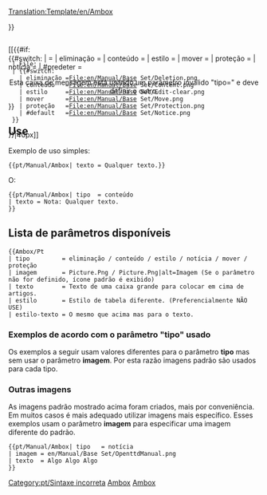 <noinclude>[[Translation:Template/en/Ambox]]</noinclude><!-- 
     Adaptação da predefinição wiki '''Ambox'''

--><noinclude></noinclude><includeonly><div style="{{#IF: {{{estilo|}}} | {{{estilo}}} | margin: 0px 10% 0px 10%; border: 1px solid #aaa; border-left: 10px solid {{#switch:{{{tipo|}}} 
  | eliminação =#b22222;
  | conteúdo   =#f28500;
  | estilo     =#f4c430;
  | mover      =#9932cc;
  | proteção   =#bba;
  | #default   =#1e90ff;
}} padding: 4px 8px; background:#efefef; min-height: 44px;">}}
<div style="position: absolute;">[[{{#if:{{{imagem|}}}
  | File:{{{imagem}}}
  | {{#switch:{{{tipo|}}}
    | eliminação =File:en/Manual/Base Set/Deletion.png
    | conteúdo   =File:en/Manual/Base Set/Content.png
    | estilo     =File:en/Manual/Base Set/Edit-clear.png
    | mover      =File:en/Manual/Base Set/Move.png
    | proteção   =File:en/Manual/Base Set/Protection.png
    | #default   =File:en/Manual/Base Set/Notice.png
  }}
}}|40px]]</div>
<div style="border: none; padding: 2px 2px 2px 62px;">
<span style="{{#IF: {{{estilo-texto|}}} | {{{estilo-texto}}} | }}"> {{{texto|}}} </span>
</div></div><!-- 
para detectar e reportar o uso defeituosos "tipo" parâmetro:
-->{{#switch:{{{tipo|}}}
|            = <!-- Não escreva nada também é uma entrada válida --> 
| eliminação =
| conteúdo   = 
| estilo     =
| mover      =
| proteção   =
| notícia    =
| #predeter  = <div style="text-align: center;">Esta caixa de mensagem está usando um parâmetro inválido "tipo={{{tipo|}}}" e deve definir o outro.</div>[[Category:pt/Sintaxe incorreta]]
}}</includeonly><noinclude>

==Use==
Exemplo de uso simples:

<pre>
{{pt/Manual/Ambox| texto = Qualquer texto.}}
</pre>
{{pt/Manual/Ambox| texto = Qualquer texto.}}
O:
<pre>
{{pt/Manual/Ambox| tipo  = conteúdo
| texto = Nota: Qualquer texto.
}}
</pre>
{{pt/Manual/Ambox| tipo  = conteúdo | texto = Nota: Qualquer texto.}}

== Lista de parâmetros disponíveis ==
<pre>
{{Ambox/Pt
| tipo         = eliminação / conteúdo / estilo / notícia / mover / proteção
| imagem       = Picture.Png / Picture.Png|alt=Imagem (Se o parâmetro não for definido, ícone padrão é exibido)
| texto        = Texto de uma caixa grande para colocar em cima de artigos.
| estilo       = Estilo de tabela diferente. (Preferencialmente NÃO USE)
| estilo-texto = O mesmo que acima mas para o texto.
</pre>

=== Exemplos de acordo com o parâmetro "tipo" usado ===
Os exemplos a seguir usam valores diferentes para o parâmetro '''tipo''' mas sem usar o parâmetro '''imagem'''. Por esta razão imagens padrão são usados para cada tipo.

{{pt/Manual/Ambox| tipo  = eliminação
| texto = tipo=<u>eliminação</u> – Indicações para eliminação, como {{en/S|Eliminação/Pt}}.
}}
{{pt/Manual/Ambox| tipo  = conteúdo
| texto = tipo=<u>conteúdo</u> – Informações sobre o conteúdo da página, como {{en/S|Aviso/Pt}} o {{en/S|Desatualizado/Pt}}.
}}
{{pt/Manual/Ambox| tipo  = estilo
| texto = tipo=<u>estilo</u> – Informações sobre o estilo, como {{en/S|Corrigir/Pt}} o {{en/S|Tradução/Pt}}.
}}
{{pt/Manual/Ambox| tipo  = notícia
| texto = tipo=<u>notícia</u> – Notícias sobre o tema do artigo, como {{en/S|Nota/Pt}} o {{en/S|Evento atual/Pt}}.
}}
{{pt/Manual/Ambox| tipo  = mover
| texto = tipo=<u>mover</u> – Propostas para juntar, separar ou mover o artigo, como {{en/S|Dividir/Pt}}.
}}
{{pt/Manual/Ambox| tipo  = proteção
| texto = tipo=<u>proteção</u> – Proteção dos artigos, como {{en/S|Histórico/Pt}}.
}}

=== Outras imagens ===
As imagens padrão mostrado acima foram criados, mais por conveniência. Em muitos casos é mais adequado utilizar imagens mais específico. Esses exemplos usam o parâmetro '''imagem''' para especificar uma imagem diferente do padrão.

<pre>{{pt/Manual/Ambox| tipo   = notícia
| imagem = en/Manual/Base Set/OpenttdManual.png
| texto  = Algo Algo Algo 
}}</pre>

{{pt/Manual/Ambox| tipo   = notícia
| imagem = en/Manual/Base Set/OpenttdManual.png
| texto  = Algo Algo Algo 
}}

[[Category:pt/Predefinição|Ambox]][[Category:pt/Caixas de mensagens|Ambox]]
</noinclude><!--

  CSS if the option will become available

/* Article message box styles */
table.ambox {
    margin: 0px 10%;   /* 10% = Will not overlap with other elements */
    border: 1px solid #aaa; 
    border-left: 10px solid #1e90ff;    /* Default "notice" blue */
    background: #fbfbfb; 
}
table.ambox + table.ambox {   /* Single border between stacked boxes. */
    margin-top: -1px;
}
.ambox th.mbox-text, 
.ambox td.mbox-text {            /* The message body cell(s) */
    padding: 0.25em 0.5em;       /* 0.5em left/right */
}
.ambox td.mbox-image {           /* The left image cell */
    padding: 2px 0 2px 0.5em;    /* 0.5em left, 0px right */
}
.ambox td.mbox-imageright {      /* The right image cell */
    padding: 2px 0.5em 2px 0;    /* 0px left, 0.5em right */
}

table.ambox-notice {
    border-left: 10px solid #1e90ff;    /* Blue */
}
table.ambox-speedy {
    border-left: 10px solid #b22222;    /* Red */
    background: #fee;                   /* Pink */
}
table.ambox-delete {
    border-left: 10px solid #b22222;    /* Red */
}
table.ambox-content {
    border-left: 10px solid #f28500;    /* Orange */
}
table.ambox-style {
    border-left: 10px solid #f4c430;    /* Yellow */
}
table.ambox-move {
    border-left: 10px solid #9932cc;    /* Purple */
}
table.ambox-protection {
    border-left: 10px solid #bba;       /* Gray-gold */
}
-->